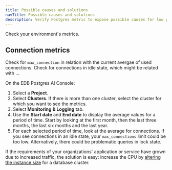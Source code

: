 ```yaml
---
title: Possible causes and solutions
navTitle: Possible causes and solutions
description: Verify Postgres metric to expose possible causes for low performance of your database clusters
---
```


Check your environment's metrics.

## Connection metrics

Check for `max_connection` in relation with the current avergae of used connections.
Check for connections in idle state, which might be related with ...

On the EDB Postgres AI Console: 

1.  Select a **Project**. 
1.  Select **Clusters**. If there is more than one cluster, select the cluster for which you want to see the metrics. 
1.  Select **Monitoring & Logging** tab.
1.  Use the **Start date** and **End date** to display the average values for a period of time. Start by looking at the first month, then the last three months, the last six months and the last year. 
1.  For each selected period of time, look at the average for connections.
    If you see connections in an idle state, your `max_connections` limit could be too low. Alternatively, there could be problematic queries in lock state.  

If the requirements of your organizations' application or service have grown due to increased traffic, the solution is easy: increase the CPU by [altering the instance size](/biganimal/latest/using_cluster/03_modifying_your_cluster/#modify-your-clusters-configuration-settings) for a database cluster.
